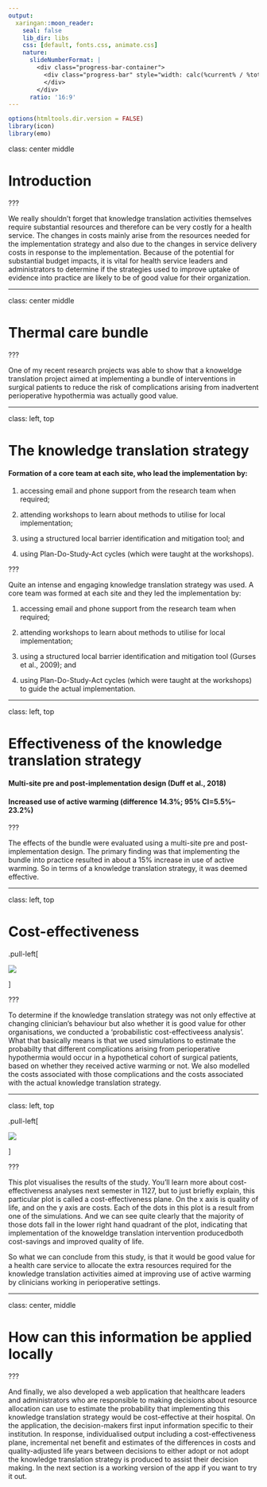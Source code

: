 ```yaml
---
output:
  xaringan::moon_reader:
    seal: false
    lib_dir: libs
    css: [default, fonts.css, animate.css]
    nature:
      slideNumberFormat: |
        <div class="progress-bar-container">
          <div class="progress-bar" style="width: calc(%current% / %total% * 100%);">
          </div>
        </div>
      ratio: '16:9'
---
```


```r
options(htmltools.dir.version = FALSE)
library(icon)
library(emo)
```

class: center middle

# Introduction


???

We really shouldn't forget that knowledge translation activities themselves require substantial resources and therefore can be very costly for a health service. The changes in costs mainly arise from the resources needed for the implementation strategy and also due to the changes in service delivery costs in response to the implementation. Because of the potential for substantial budget impacts, it is vital for health service leaders and administrators to determine if the strategies used to improve uptake of evidence into practice are likely to be of good value for their organization. 

---

class: center middle

# Thermal care bundle

???

One of my recent research projects was able to show that a knoweldge translation project aimed at implementing a bundle of interventions in surgical patients to reduce the risk of complications arising from inadvertent perioperative hypothermia was actually good value.


---

class: left, top

# The knowledge translation strategy

#### Formation of a core team at each site, who lead the implementation by: 

1) accessing email and phone support from the research team when required; 

2) attending workshops to learn about methods to utilise for local implementation; 

3) using a structured local barrier identification and mitigation tool; and 

4) using Plan-Do-Study-Act cycles (which were taught at the workshops). 

???

Quite an intense and engaging knowledge translation strategy was used. A core team was formed at each site and they led the implementation by: 

1) accessing email and phone support from the research team when required; 

2) attending workshops to learn about methods to utilise for local implementation; 

3) using a structured local barrier identification and mitigation tool (Gurses et al., 2009); and 

4) using Plan-Do-Study-Act cycles (which were taught at the workshops) to guide the actual implementation. 



---

class: left, top

# Effectiveness of the knowledge translation strategy

#### Multi-site pre and post-implementation design (Duff et al., 2018)

#### Increased use of active warming (difference 14.3%; 95% CI=5.5%–23.2%)

???

The effects of the bundle were evaluated using a multi-site pre and post-implementation design. The primary finding was that implementing the bundle into practice resulted in about a 15% increase in use of active warming. So in terms of a knowledge translation strategy, it was deemed effective.



---

class: left, top

# Cost-effectiveness

.pull-left[

<img src="tree.jpg">

]


???

To determine if the knowledge translation strategy was not only effective at changing clinician's behaviour but also whether it is good value for other organisations, we conducted a 'probabilistic cost-effectiveess analysis'. What that basically means is that we used simulations to estimate the probabilty that different complications arising from perioperative hypothermia would occur in a hypothetical cohort of surgical patients, based on whether they received active warming or not. We also modelled the costs associated with those complications and the costs associated with the actual knowledge translation strategy.

---


class: left, top


.pull-left[

<img src="CE.jpg">

]

???

This plot visualises the results of the study. You'll learn more about cost-effectiveness analyses next semester in 1127, but to just briefly explain, this particular plot is called a cost-effectiveness plane. On the x axis is quality of life, and on the y axis are costs. Each of the dots in this plot is a result from one of the simulations. And we can see quite clearly that the majority of those dots fall in the lower right hand quadrant of the plot, indicating that implementation of the knoweldge translation intervention producedboth cost-savings and improved quality of life. 

So what we can conclude from this study, is that it would be good value for a health care service to allocate the extra resources required for the knowledge 
translation activities aimed at improving use of active warming by clinicians working in perioperative settings. 


---


class: center, middle


# How can this information be applied locally

???

And finally, we also developed a web application that healthcare leaders and administrators who are responsible to making decisions about resource allocation can use to estimate the probability that implementing this knowledge translation strategy would be cost-effective at their hospital. On the application, the decision-makers first input information specific to their institution. In response, individualised output including a cost-effectiveness plane, incremental net benefit and estimates of the differences in costs and quality-adjusted life years between decisions to either adopt or not adopt the knowledge translation strategy is produced to assist their decision making. In the next section is a working version of the app if you want to try it out. 


